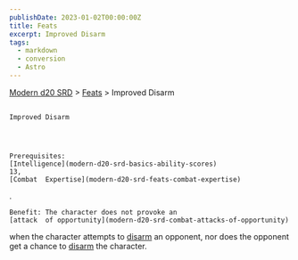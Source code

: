 ```yaml
---
publishDate: 2023-01-02T00:00:00Z
title: Feats
excerpt: Improved Disarm
tags:
  - markdown
  - conversion
  - Astro
---
```


[Modern d20 SRD](/#modernD20) > [Feats](modern-d20-srd-feats-index) > Improved Disarm

##

    Improved Disarm




    Prerequisites:
    [Intelligence](modern-d20-srd-basics-ability-scores)
    13,
    [Combat  Expertise](modern-d20-srd-feats-combat-expertise)
.

    Benefit: The character does not provoke an
    [attack  of opportunity](modern-d20-srd-combat-attacks-of-opportunity)
when the character attempts to
[disarm](modern-d20-srd-combat-disarm)
an opponent, nor does the opponent get a chance to
[disarm](modern-d20-srd-combat-disarm)
the character.
